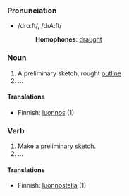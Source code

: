 ===Pronunciation===
*/drɑːft/, /drA:ft/
*:'''Homophones''': [[draught]]

===Noun===

#A preliminary sketch, rought [[outline]]
#...

====Translations====

*Finnish: [[luonnos]] (1)

===Verb===

#Make a preliminary sketch.
#...

====Translations====

*Finnish: [[luonnostella]] (1)